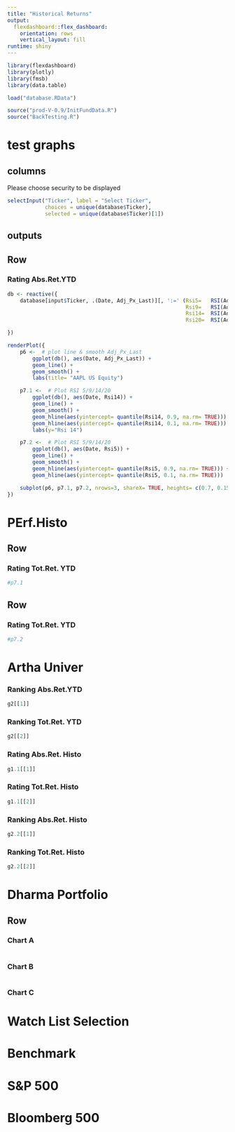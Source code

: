 ```yaml
---
title: "Historical Returns"
output: 
  flexdashboard::flex_dashboard:
    orientation: rows
    vertical_layout: fill
runtime: shiny
---
```


```r
library(flexdashboard)
library(plotly)
library(fmsb)
library(data.table)

load("database.RData")

source("prod-V-0.9/InitFundData.R")
source("BackTesting.R")

```



test graphs
=======================================================================


columns {.sidebar}
-----------------------------------------------------------------------

Please choose security to be displayed

```r
selectInput("Ticker", label = "Select Ticker", 
            choices = unique(database$Ticker), 
            selected = unique(database$Ticker)[1])
```


outputs 
-----------------------------------------------------------------------

Row {data.height=500}
-----------------------------------------------------------------------

### Rating Abs.Ret.YTD {.no-padding}

```r
db <- reactive({
    database[input$Ticker, .(Date, Adj_Px_Last)][, ':=' (Rsi5=   RSI(Adj_Px_Last, n=5,  maType="EMA", wilder=TRUE),
														 Rsi9=   RSI(Adj_Px_Last, n=9,  maType="EMA", wilder=TRUE),
														 Rsi14=  RSI(Adj_Px_Last, n=14, maType="EMA", wilder=TRUE),
														 Rsi20=  RSI(Adj_Px_Last, n=20, maType="EMA", wilder=TRUE))]

})

renderPlot({
    p6 <-  # plot line & smooth Adj_Px_Last
        ggplot(db(), aes(Date, Adj_Px_Last)) +
        geom_line() +
        geom_smooth() +
        labs(title= "AAPL US Equity")

    p7.1 <-  # Plot RSI 5/9/14/20
        ggplot(db(), aes(Date, Rsi14)) +
        geom_line() +
        geom_smooth() +
        geom_hline(aes(yintercept= quantile(Rsi14, 0.9, na.rm= TRUE))) +
        geom_hline(aes(yintercept= quantile(Rsi14, 0.1, na.rm= TRUE))) +
        labs(y="Rsi 14")

    p7.2 <-  # Plot RSI 5/9/14/20
        ggplot(db(), aes(Date, Rsi5)) +
        geom_line() +
        geom_smooth() +
        geom_hline(aes(yintercept= quantile(Rsi5, 0.9, na.rm= TRUE))) +
        geom_hline(aes(yintercept= quantile(Rsi5, 0.1, na.rm= TRUE)))

    subplot(p6, p7.1, p7.2, nrows=3, shareX= TRUE, heights= c(0.7, 0.15, 0.15))
})
```


PErf.Histo
=======================================================================

Row  {data.height=50}
-----------------------------------------------------------------------

### Rating Tot.Ret. YTD {.no-padding}
```r
#p7.1
```


Row  {data.height=50}
-----------------------------------------------------------------------

### Rating Tot.Ret. YTD {.no-padding}
```r
#p7.2
```




Artha Univer
=======================================================================

### Ranking Abs.Ret.YTD {.no-padding}
```r
g2[[1]]
```

### Ranking Tot.Ret. YTD {.no-padding}
```r
g2[[2]]
```

### Rating Abs.Ret. Histo {.no-padding}

```r
g1.1[[1]]
```

### Rating Tot.Ret. Histo {.no-padding}
```r
g1.1[[2]]
```

### Ranking Abs.Ret. Histo {.no-padding}
```r
g2.2[[1]]
```

### Ranking Tot.Ret. Histo {.no-padding}
```r
g2.2[[2]]
```

Dharma Portfolio
=======================================================================


Row {.tabset}
-----------------------------------------------------------------------

### Chart A

```r

```

### Chart B

```r

```

### Chart C





Watch List Selection
=======================================================================


Benchmark
=======================================================================


S&P 500
=======================================================================


Bloomberg 500
=======================================================================



